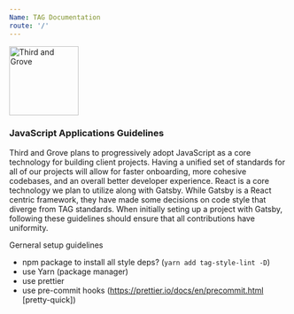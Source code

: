 ```yaml
---
Name: TAG Documentation
route: '/'
---
```


<img
  src='/public/tag-logo-color.svg'
  alt='Third and Grove'
  height='125px'
  width='auto'
/>

### JavaScript Applications Guidelines

Third and Grove plans to progressively adopt JavaScript as a core technology for building client projects. Having a unified set of standards for all of our projects will allow for faster onboarding, more cohesive codebases, and an overall better developer experience. React is a core technology we plan to utilize along with Gatsby. While Gatsby is a React centric framework, they have made some decisions on code style that diverge from TAG standards. When initially seting up a project with Gatsby, following these guidelines should ensure that all contributions have uniformity.

Gerneral setup guidelines

- npm package to install all style deps? (`yarn add tag-style-lint -D`)
- use Yarn (package manager)
- use prettier
- use pre-commit hooks (https://prettier.io/docs/en/precommit.html [pretty-quick])
